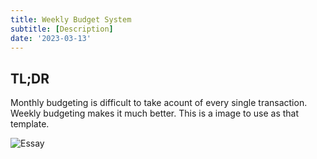 ```yaml
---
title: Weekly Budget System
subtitle: [Description]
date: '2023-03-13'
---
```


## TL;DR
Monthly budgeting is difficult to take acount of every single transaction. Weekly budgeting makes it much better. This is a image to use as that template.

![Essay](/posts/weekly-budgeting-system.png)
